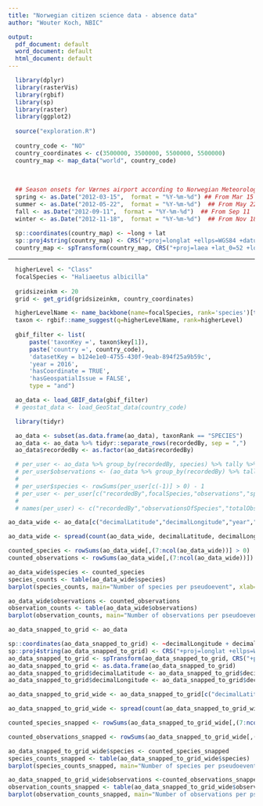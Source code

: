 ```yaml
---
title: "Norwegian citizen science data - absence data"
author: "Wouter Koch, NBIC"

output:
  pdf_document: default
  word_document: default
  html_document: default
---
```



```r
  library(dplyr)
  library(rasterVis)
  library(rgbif)
  library(sp)
  library(raster)
  library(ggplot2)
  
  source("exploration.R")
  
  country_code <- "NO"
  country_coordinates <- c(3500000, 3500000, 5500000, 5500000)
  country_map <- map_data("world", country_code)
  
 
  
  ## Season onsets for Værnes airport according to Norwegian Meteorological Institute
  spring <- as.Date("2012-03-15",  format = "%Y-%m-%d") ## From Mar 15 
  summer <- as.Date("2012-05-22",  format = "%Y-%m-%d")  ## From May 22
  fall <- as.Date("2012-09-11",  format = "%Y-%m-%d")  ## From Sep 11
  winter <- as.Date("2012-11-18",  format = "%Y-%m-%d")  ## From Nov 18
  
  sp::coordinates(country_map) <- ~long + lat
  sp::proj4string(country_map) <- CRS("+proj=longlat +ellps=WGS84 +datum=WGS84 +no_defs +towgs84=0,0,0")
  country_map <- spTransform(country_map, CRS("+proj=laea +lat_0=52 +lon_0=10 +x_0=4321000 +y_0=3210000 +ellps=GRS80 +units=m +no_defs"))
```

******


```r
  higherLevel <- "Class"
  focalSpecies <- "Haliaeetus albicilla"
  
  gridsizeinkm <- 20
  grid <- get_grid(gridsizeinkm, country_coordinates)

```




```r
  higherLevelName <- name_backbone(name=focalSpecies, rank='species')[tolower(higherLevel)][[1]]
  taxon <- rgbif::name_suggest(q=higherLevelName, rank=higherLevel)
  
  gbif_filter <- list(
      paste('taxonKey =', taxon$key[1]),
      paste('country =', country_code),
      'datasetKey = b124e1e0-4755-430f-9eab-894f25a9b59c',
      'year = 2016',
      'hasCoordinate = TRUE',
      'hasGeospatialIssue = FALSE',
      type = "and")

  ao_data <- load_GBIF_data(gbif_filter)
  # geostat_data <- load_GeoStat_data(country_code)

```


```r
  library(tidyr)

  ao_data <- subset(as.data.frame(ao_data), taxonRank == "SPECIES")
  ao_data <- ao_data %>% tidyr::separate_rows(recordedBy, sep = ",")
  ao_data$recordedBy <- as.factor(ao_data$recordedBy)

  # per_user <- ao_data %>% group_by(recordedBy, species) %>% tally %>% tidyr::spread(species, n, fill = 0)
  # per_user$observations <- (ao_data %>% group_by(recordedBy) %>% tally)$n
  # 
  # per_user$species <- rowSums(per_user[c(-1)] > 0) - 1
  # per_user <- per_user[c("recordedBy",focalSpecies,"observations","species")]
  # 
  # names(per_user) <- c("recordedBy","observationsOfSpecies","totalObservations","numberOfSpeciesObserved")

```


```r

ao_data_wide <- ao_data[c("decimalLatitude","decimalLongitude","year","month","day","recordedBy","species")]

ao_data_wide <- spread(count(ao_data_wide, decimalLatitude, decimalLongitude, year, month, day, recordedBy, species), species, n, fill = 0)

```

```r
counted_species <- rowSums(ao_data_wide[,(7:ncol(ao_data_wide))] > 0)
counted_observations <- rowSums(ao_data_wide[,(7:ncol(ao_data_wide))])

```

```r
ao_data_wide$species <- counted_species
species_counts <- table(ao_data_wide$species)
barplot(species_counts, main="Number of species per pseudoevent", xlab="Number of species")
```


```r
ao_data_wide$observations <- counted_observations
observation_counts <- table(ao_data_wide$observations)
barplot(observation_counts, main="Number of observations per pseudoevent", xlab="Number of observations")
```





```r

ao_data_snapped_to_grid <- ao_data

sp::coordinates(ao_data_snapped_to_grid) <- ~decimalLongitude + decimalLatitude
sp::proj4string(ao_data_snapped_to_grid) <- CRS("+proj=longlat +ellps=WGS84 +datum=WGS84 +no_defs +towgs84=0,0,0")
ao_data_snapped_to_grid <- spTransform(ao_data_snapped_to_grid, CRS("+proj=laea +lat_0=52 +lon_0=10 +x_0=4321000 +y_0=3210000 +ellps=GRS80 +units=m +no_defs"))
ao_data_snapped_to_grid <- as.data.frame(ao_data_snapped_to_grid)
ao_data_snapped_to_grid$decimalLatitude <- ao_data_snapped_to_grid$decimalLatitude %/% (gridsizeinkm * 1000) * (gridsizeinkm * 1000) + (gridsizeinkm * 500)
ao_data_snapped_to_grid$decimalLongitude <- ao_data_snapped_to_grid$decimalLongitude %/% (gridsizeinkm * 1000) * (gridsizeinkm * 1000) + (gridsizeinkm * 500)

```

```r

ao_data_snapped_to_grid_wide <- ao_data_snapped_to_grid[c("decimalLatitude","decimalLongitude","year","month","day","recordedBy","species")]

ao_data_snapped_to_grid_wide <- spread(count(ao_data_snapped_to_grid_wide, decimalLatitude, decimalLongitude, year, month, day, recordedBy, species), species, n, fill = 0)

```


```r
counted_species_snapped <- rowSums(ao_data_snapped_to_grid_wide[,(7:ncol(ao_data_snapped_to_grid_wide))] > 0)

counted_observations_snapped <- rowSums(ao_data_snapped_to_grid_wide[,(7:ncol(ao_data_snapped_to_grid_wide))])

```


```r
ao_data_snapped_to_grid_wide$species <- counted_species_snapped
species_counts_snapped <- table(ao_data_snapped_to_grid_wide$species)
barplot(species_counts_snapped, main="Number of species per pseudoevent, snapped to grid", xlab="Number of species")
```


```r
ao_data_snapped_to_grid_wide$observations <-counted_observations_snapped
observation_counts_snapped <- table(ao_data_snapped_to_grid_wide$observations)
barplot(observation_counts_snapped, main="Number of observations per pseudoevent, snapped to grid", xlab="Number of observations")
```




















<!-- ```{r get_observers, include=FALSE, echo=FALSE} -->
<!--   # Get all people that have reported this species, and at least x observations and y species -->
<!--   per_user <- per_user %>% filter(observationsOfSpecies > 0 & totalObservations > 100 & numberOfSpeciesObserved > 3) -->

<!-- ``` -->


<!-- ```{r get_presence_observations , include=FALSE, echo=FALSE} -->
<!--   # Get one observation per observer per day per rastercell of the focal species -->
<!--   presence_observations <- ao_data %>% filter(species == focalSpecies) -->
<!--   presence_observations <- subset(presence_observations, recordedBy %in% per_user$recordedBy) -->

<!--   sp::coordinates(presence_observations) <- ~decimalLongitude + decimalLatitude -->
<!--   sp::proj4string(presence_observations) <- CRS("+proj=longlat +ellps=WGS84 +datum=WGS84 +no_defs +towgs84=0,0,0") -->
<!--   presence_observations <- spTransform(presence_observations, CRS("+proj=laea +lat_0=52 +lon_0=10 +x_0=4321000 +y_0=3210000 +ellps=GRS80 +units=m +no_defs")) -->
<!--   presences <- as.data.frame(presence_observations) -->
<!--   presences$decimalLatitude <- presences$decimalLatitude %/% (gridsizeinkm * 1000) * (gridsizeinkm * 1000) + (gridsizeinkm * 500) -->
<!--   presences$decimalLongitude <- presences$decimalLongitude %/% (gridsizeinkm * 1000) * (gridsizeinkm * 1000) + (gridsizeinkm * 500) -->

<!--   presences$cell <- paste(presences$decimalLatitude, presences$decimalLongitude, sep = "_") -->

<!--   presences <- presences[c("decimalLatitude","decimalLongitude","year","month","day","recordedBy")] -->
<!--   presences <- unique(presences) -->
<!--   presences$summary <- paste( -->
<!--                                             presences$decimalLatitude, -->
<!--                                             presences$decimalLongitude, -->
<!--                                             presences$year, -->
<!--                                             presences$month, -->
<!--                                             presences$day, -->
<!--                                             presences$recordedBy, -->
<!--                                             sep = "_") -->

<!-- ``` -->

<!-- ```{r get_other_observations , include=FALSE, echo=FALSE} -->
<!--   # Get one observation per observer per day per rastercell of the non-focal species -->
<!--   other_observations <- ao_data %>% filter(species != focalSpecies) -->
<!--   other_observations <- subset(other_observations, recordedBy %in% per_user$recordedBy) -->

<!--   sp::coordinates(other_observations) <- ~decimalLongitude + decimalLatitude -->
<!--   sp::proj4string(other_observations) <- CRS("+proj=longlat +ellps=WGS84 +datum=WGS84 +no_defs +towgs84=0,0,0") -->
<!--   other_observations <- spTransform(other_observations, CRS("+proj=laea +lat_0=52 +lon_0=10 +x_0=4321000 +y_0=3210000 +ellps=GRS80 +units=m +no_defs")) -->
<!--   other_observations_cells <- as.data.frame(other_observations) -->
<!--   other_observations_cells$decimalLatitude <- other_observations_cells$decimalLatitude %/% (gridsizeinkm * 1000) * (gridsizeinkm * 1000) + (gridsizeinkm * 500) -->
<!--   other_observations_cells$decimalLongitude <- other_observations_cells$decimalLongitude %/% (gridsizeinkm * 1000) * (gridsizeinkm * 1000) + (gridsizeinkm * 500) -->

<!--   other_observations_cells$cell <- paste(other_observations_cells$decimalLatitude, other_observations_cells$decimalLongitude, sep = "_") -->

<!--   other_observations_cells <- other_observations_cells[c("decimalLatitude","decimalLongitude","year","month","day","recordedBy")] -->
<!--   other_observations_cells <- unique(other_observations_cells) -->
<!--   other_observations_cells$summary <- paste( -->
<!--                                             other_observations_cells$decimalLatitude, -->
<!--                                             other_observations_cells$decimalLongitude, -->
<!--                                             other_observations_cells$year, -->
<!--                                             other_observations_cells$month, -->
<!--                                             other_observations_cells$day, -->
<!--                                             other_observations_cells$recordedBy, -->
<!--                                             sep = "_") -->




<!-- ``` -->

<!-- ```{r get_absences , include=FALSE, echo=FALSE} -->
<!--   # Get absences -->
<!--   absences <- subset(other_observations_cells, !(summary %in% presences$summary)) -->

<!--   sp::coordinates(absences) <- ~decimalLongitude + decimalLatitude -->
<!--   sp::proj4string(absences) <- CRS("+proj=laea +lat_0=52 +lon_0=10 +x_0=4321000 +y_0=3210000 +ellps=GRS80 +units=m +no_defs") -->

<!--   sp::coordinates(presences) <- ~decimalLongitude + decimalLatitude -->
<!--   sp::proj4string(presences) <- CRS("+proj=laea +lat_0=52 +lon_0=10 +x_0=4321000 +y_0=3210000 +ellps=GRS80 +units=m +no_defs") -->




<!-- ``` -->



<!-- ```{r plots_absence, message=FALSE, echo=FALSE} -->

<!--   absences_rasterized <- raster::rasterize(spTransform(absences, CRS("+proj=laea +lat_0=52 +lon_0=10 +x_0=4321000 +y_0=3210000 +ellps=GRS80 +units=m +no_defs")), grid, fun='count') -->

<!--   gplot(absences_rasterized) + -->
<!--     coord_fixed() + -->
<!--     annotation_map(as.data.frame(country_map), fill="white", colour="grey50") + -->
<!--     geom_tile(aes(fill=log(value)), alpha=1) + -->
<!--     scale_fill_gradient(low = "yellow", high = "red", na.value = NA) + -->
<!--     theme(panel.background = element_rect(fill="aliceblue"), legend.position = "right") + -->
<!--     guides(color = guide_legend(override.aes = list(size=4))) + -->
<!-- #    annotation_map(as.data.frame(country_map), fill=NA, colour="black") + -->
<!--     xlab("Longitude") + -->
<!--     ylab("Latitude") + -->
<!--     labs(fill = "Absences") + -->
<!--     ggtitle("Absence") -->

<!-- ``` -->



<!-- ```{r plots_presence, message=FALSE, echo=FALSE} -->
<!--   presences_rasterized <- raster::rasterize(spTransform(presences, CRS("+proj=laea +lat_0=52 +lon_0=10 +x_0=4321000 +y_0=3210000 +ellps=GRS80 +units=m +no_defs")), grid, fun='count') -->

<!--   gplot(presences_rasterized) + -->
<!--     coord_fixed() + -->
<!--     annotation_map(as.data.frame(country_map), fill="white", colour="grey50") + -->
<!--     geom_tile(aes(fill=log(value)), alpha=1) + -->
<!--     scale_fill_gradient(low = "yellow", high = "darkblue", na.value = NA) + -->
<!-- #    annotation_map(as.data.frame(country_map), fill=NA, colour="black") + -->
<!--     theme(panel.background = element_rect(fill="aliceblue"), legend.position = "right") + -->
<!--     guides(color = guide_legend(override.aes = list(size=4))) + -->
<!--     xlab("Longitude") + -->
<!--     ylab("Latitude") + -->
<!--     labs(fill = "Presences") + -->
<!--     ggtitle("Presence") -->

<!-- ``` -->





<!-- ```{r plots_presence, message=FALSE, echo=FALSE} -->

<!--   presence_minus_absence <- overlay(presences_rasterized, absences_rasterized, fun=function(r1, r2){return(r1/r2)}) -->

<!--   gplot(presence_minus_absence) + -->
<!--     coord_fixed() + -->
<!--     annotation_map(as.data.frame(country_map), fill="white", colour="grey50") + -->
<!--     geom_tile(aes(fill=log(value)), alpha=1) + -->
<!--     scale_fill_gradient2(low = "red", high = "darkblue", mid = "yellow", na.value = NA) + -->
<!--     theme(panel.background = element_rect(fill="aliceblue"), legend.position = "right") + -->
<!--     guides(color = guide_legend(override.aes = list(size=4))) + -->
<!--     xlab("Longitude") + -->
<!--     ylab("Latitude") + -->
<!--     labs(fill = "log(Presences / absences)") + -->
<!--     ggtitle("Relative absence") -->

<!-- ``` -->







<!-- ```{r get_empty_squares, include=FALSE, echo=FALSE} -->
<!--   # For this species: get cells where it has been observed -->

<!--   # focus_species_observations <- ao_data %>% filter(species == focalSpecies) -->
<!--   #  -->
<!--   # sp::coordinates(focus_species_observations) <- ~decimalLongitude + decimalLatitude -->
<!--   # sp::proj4string(focus_species_observations) <- CRS("+proj=longlat +ellps=WGS84 +datum=WGS84 +no_defs +towgs84=0,0,0") -->
<!--   # focus_species_observations <- spTransform(focus_species_observations, CRS("+proj=laea +lat_0=52 +lon_0=10 +x_0=4321000 +y_0=3210000 +ellps=GRS80 +units=m +no_defs")) -->
<!--   #  focus_species_cells <- as.data.frame(focus_species_observations) -->
<!--   # focus_species_cells$decimalLatitude <- focus_species_cells$decimalLatitude %/% (gridsizeinkm * 1000) * (gridsizeinkm * 1000) + (gridsizeinkm * 500) -->
<!--   # focus_species_cells$decimalLongitude <- focus_species_cells$decimalLongitude %/% (gridsizeinkm * 1000) * (gridsizeinkm * 1000) + (gridsizeinkm * 500) -->
<!--   #  -->
<!--   # focus_species_cells$cell <- paste(focus_species_cells$decimalLatitude, focus_species_cells$decimalLongitude, sep = "_") -->
<!--   #  -->
<!--   # focus_species_cells <- focus_species_cells[c("cell")] -->
<!--   # focus_species_cells <- unique(focus_species_cells) -->

<!-- ``` -->


<!-- ```{r get_absence, include=FALSE, echo=FALSE} -->
<!--   # For such cells, find the number of filtered people that have been there -->
<!--   # Or the number of species reported there by such filtered people -->

<!--   # other_species_observations <- ao_data %>% filter(species != focalSpecies) -->
<!--   # other_species_observations$date <- paste(other_species_observations$year, other_species_observations$month, other_species_observations$day, sep = "-") -->
<!--   #  -->
<!--   # sp::coordinates(other_species_observations) <- ~decimalLongitude + decimalLatitude -->
<!--   # sp::proj4string(other_species_observations) <- CRS("+proj=longlat +ellps=WGS84 +datum=WGS84 +no_defs +towgs84=0,0,0") -->
<!--   # other_species_observations <- spTransform(other_species_observations, CRS("+proj=laea +lat_0=52 +lon_0=10 +x_0=4321000 +y_0=3210000 +ellps=GRS80 +units=m +no_defs")) -->
<!--   #  -->
<!--   # other_species_observations <- as.data.frame(other_species_observations) -->
<!--   # other_species_observations$decimalLatitude <- other_species_observations$decimalLatitude %/% (gridsizeinkm * 1000) * (gridsizeinkm * 1000) + (gridsizeinkm * 500) -->
<!--   # other_species_observations$decimalLongitude <- other_species_observations$decimalLongitude %/% (gridsizeinkm * 1000) * (gridsizeinkm * 1000) + (gridsizeinkm * 500) -->
<!--   #  -->
<!--   # other_species_observations <- other_species_observations[c("recordedBy","decimalLatitude","decimalLongitude","date")] -->
<!--   # other_species_observations <- unique(other_species_observations) -->
<!--   #  -->
<!--   # other_species_observations$cell <- paste(other_species_observations$decimalLatitude, other_species_observations$decimalLongitude, sep = "_") -->
<!--   #  -->
<!--   # other_species_observations <- subset(other_species_observations, recordedBy %in% per_user$recordedBy) -->
<!--   # other_species_observations <- subset(other_species_observations, !(cell %in% focus_species_cells$cell)) -->
<!--   #  -->
<!--   #  -->
<!--   # sp::coordinates(other_species_observations) <- ~decimalLongitude + decimalLatitude -->
<!--   # sp::proj4string(other_species_observations) <- CRS("+proj=laea +lat_0=52 +lon_0=10 +x_0=4321000 +y_0=3210000 +ellps=GRS80 +units=m +no_defs") -->
<!--   #  -->
<!--   # other_species_rasterized <- raster::rasterize(spTransform(other_species_observations, CRS("+proj=laea +lat_0=52 +lon_0=10 +x_0=4321000 +y_0=3210000 +ellps=GRS80 +units=m +no_defs")), grid, fun='count') -->
<!--   #  -->
<!--   #  -->
<!--   # country_map <- spTransform(country_map, CRS("+proj=laea +lat_0=52 +lon_0=10 +x_0=4321000 +y_0=3210000 +ellps=GRS80 +units=m +no_defs")) -->

<!-- ```   -->






<!-- ```{r plots_presence, message=FALSE, echo=FALSE} -->

<!--   # focus_species_rasterized <- raster::rasterize(spTransform(focus_species_observations, CRS("+proj=laea +lat_0=52 +lon_0=10 +x_0=4321000 +y_0=3210000 +ellps=GRS80 +units=m +no_defs")), grid, fun='count') -->
<!--   #  -->
<!--   # gplot(focus_species_rasterized) + -->
<!--   #   coord_fixed() + -->
<!--   #   annotation_map(as.data.frame(country_map), fill="grey50", colour="black") + -->
<!--   #   geom_tile(aes(fill=value), alpha=1) + -->
<!--   #   annotation_map(as.data.frame(country_map), fill=NA, colour="black") + -->
<!--   #   theme(panel.background = element_rect(fill="aliceblue"), legend.position = "right") + -->
<!--   #   # scale_fill_continuous(high = "red", low = "white", na.value=NA) + -->
<!--   #   guides(color = guide_legend(override.aes = list(size=4))) + -->
<!--   #   # coord_map(projection = "gnomonic", orientation=c(60, 16, -5)) + -->
<!--   #   xlab("Longitude") + -->
<!--   #   ylab("Latitude") + -->
<!--   #   labs(fill = "Observations") +  -->
<!--   #   ggtitle("Presence") -->
<!-- ``` -->

<!-- Observations of _`r focalSpecies`_ in Norway. -->


<!-- ```{r plots_absence, message=FALSE, echo=FALSE} -->

<!--   # gplot(other_species_rasterized) + -->
<!--   #   coord_fixed() + -->
<!--   #   annotation_map(as.data.frame(country_map), fill="grey50", colour="black") + -->
<!--   #   geom_tile(aes(fill=value), alpha=1) + -->
<!--   #   annotation_map(as.data.frame(country_map), fill=NA, colour="black") + -->
<!--   #   theme(panel.background = element_rect(fill="aliceblue"), legend.position = "right") + -->
<!--   #   # scale_fill_continuous(high = "red", low = "white", na.value=NA) + -->
<!--   #   guides(color = guide_legend(override.aes = list(size=4))) + -->
<!--   #   # coord_map(projection = "gnomonic", orientation=c(60, 16, -5)) + -->
<!--   #   xlab("Longitude") + -->
<!--   #   ylab("Latitude") + -->
<!--   #   labs(fill = "Absences") +  -->
<!--   #   ggtitle("Absence") -->

<!-- ``` -->

<!-- Absence of _`r focalSpecies`_ in Norway. -->
<!-- (Visits by users known to report _`r focalSpecies`_, where that user reported at least one observation of other species within the same `r tolower(higherLevel)` within that cell.) -->
